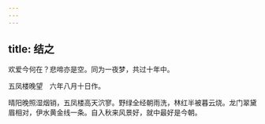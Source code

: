 ```yaml
---
---
---
```

title: 结之
---



欢爱今何在？悲啼亦是空。同为一夜梦，共过十年中。

五凤楼晚望　六年八月十日作。

晴阳晚照湿烟销，五凤楼高天泬寥。野绿全经朝雨洗，林红半被暮云烧。龙门翠黛眉相对，伊水黄金线一条。自入秋来风景好，就中最好是今朝。